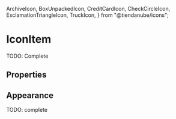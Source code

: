 

  ArchiveIcon,
  BoxUnpackedIcon,
  CreditCardIcon,
  CheckCircleIcon,
  ExclamationTriangleIcon,
  TruckIcon,
} from "@tiendanube/icons";

<Meta title="Atoms/IconItem" component={IconItem} />

# IconItem

TODO: Complete

<Preview>
  <Story name="default" parameters={{ decorators: [withKnobs, withA11y] }}>
    <IconItem
      appearance={select("appearance", [
        "default",
        "primary",
        "secondary",
        "danger",
        "warning",
        "success",
      ])}
      icon={BoxUnpackedIcon}
      title={text("title", "Ready to pack")}
      subtitle={text("subtitle", "Shipping by motorcycle")}
    />
  </Story>
</Preview>

## Properties

<Props of={IconItem.type} />

## Appearance

TODO: complete

<Preview withToolbar>
  <Story name="appearance">
    <div className="separate">
      <IconItem appearance="default" icon={ArchiveIcon} title="Archived" />
      <IconItem
        appearance="primary"
        icon={TruckIcon}
        title="Ready to send"
        subtitle="Shipping method"
      />
      <IconItem
        appearance="secondary"
        icon={BoxUnpackedIcon}
        title="Ready to pack"
        subtitle="Shipping method"
      />
      <IconItem
        appearance="danger"
        icon={ExclamationTriangleIcon}
        title="Payment declined"
      />
      <IconItem
        appearance="warning"
        icon={CreditCardIcon}
        title="Waiting for payment confirmation"
        link={{
          children: "Payment method",
          href: "https://www.tiendanube.com",
          onClick: action("onClick"),
        }}
      />
      <IconItem
        appearance="success"
        icon={CheckCircleIcon}
        title="Paid and shipped"
      />
    </div>
  </Story>
</Preview>
